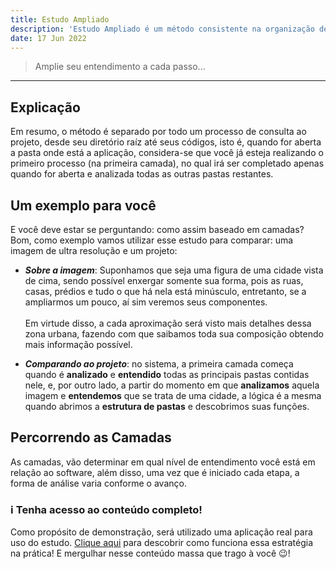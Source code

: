 ```yaml
---
title: Estudo Ampliado
description: 'Estudo Ampliado é um método consistente na organização de projetos web, a fim de oferecer o poder da compreensão de arquitetura geral de toda a obra do sistema.'
date: 17 Jun 2022
---
```


> Amplie seu entendimento a cada passo...

***

## Explicação

Em resumo, o método é separado por todo um processo de consulta ao projeto, desde seu diretório raíz até seus códigos, isto é, quando for aberta a pasta onde está a aplicação, considera-se que você já esteja realizando o primeiro processo (na primeira camada), no qual irá ser completado apenas quando for aberta e analizada todas as outras pastas restantes.

## Um exemplo para você

E você deve estar se perguntando: como assim baseado em camadas? Bom, como exemplo vamos utilizar esse estudo para comparar: uma imagem de ultra resolução e um projeto:

- _**Sobre a imagem**_: Suponhamos que seja uma figura de uma cidade vista de cima, sendo possível enxergar somente sua forma, pois as ruas, casas, prédios e tudo o que há nela está minúsculo, entretanto, se a ampliarmos um pouco, aí sim veremos seus componentes. <br/> <br/> Em virtude disso, a cada aproximação será visto mais detalhes dessa zona urbana, fazendo com que saibamos toda sua composição obtendo mais informação possível.

- _**Comparando ao projeto**_: no sistema, a primeira camada começa quando é **analizado** e **entendido** todas as principais pastas contidas nele, e, por outro lado, a partir do momento em que **analizamos** aquela imagem e **entendemos** que se trata de uma cidade, a lógica é a mesma quando abrimos a **estrutura de pastas** e descobrimos suas funções.

## Percorrendo as Camadas

As camadas, vão determinar em qual nível de entendimento você está em relação ao software, além disso, uma vez que é iniciado cada etapa, a forma de análise varia conforme o avanço.

### ℹ️ Tenha acesso ao conteúdo completo!

Como propósito de demonstração, será utilizado uma aplicação real para uso do estudo. [Clique aqui](https://github.com/Sancruz-dev/estudo-ampliado) para descobrir como funciona essa estratégia na prática! E mergulhar nesse conteúdo massa que trago à você 😉!

